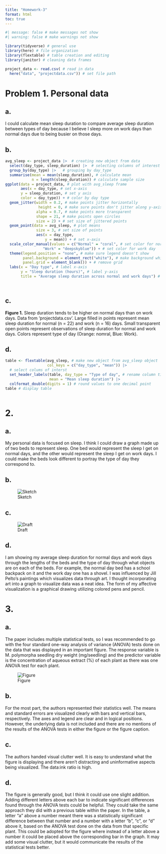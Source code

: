 ```yaml
---
title: "Homework-3"
format: html
toc: true
---
```



```r
#| message: false # make messages not show
#| warning: false # make warnings not show

library(tidyverse) # general use
library(here) # file organization
library(flextable) # table creation and editing
library(janitor) # cleaning data frames

```
```r
project_data <- read.csv( # read in data
  here("data", "projectdata.csv")) # set file path
```


# Problem 1. Personal data

## a. 

I could calculate mean sleep duration to compare average sleep duration between 
types of day because I believe I sleep more on work days than normal days due
to being busier on those days.

## b. 

```r
avg_sleep <- project_data |>  # creating new object from data
  select(day_type, sleep_duration) |>  # selecting columns of interest
  group_by(day_type) |>   # grouping by day_type
  summarise(mean = mean(sleep_duration), # calculate mean
            n = length(sleep_duration)) # calculate sample size
ggplot(data = project_data, # plot with avg_sleep frame
       aes(x = day_type, # set x-axis
       y = sleep_duration, # set y axis
       color = day_type)) + # color by day type
  geom_jitter(width = 0.2, # make points jitter horizontally
               height = 0, # make sure points don't jitter along y-axis
              alpha = 0.7, # make points more transparent
              shape = 21, # make points open circles
              size = 2) + # set size of jittered points
  geom_point(data = avg_sleep, # plot means 
              size = 3, # set size of points
              aes(x = day_type,
                  y = mean)) + # set x-axis
  scale_color_manual(values = c("Normal" = "coral", # set color for normal day
                 "Work" = "deepskyblue")) + # set color for work day
  theme(legend.position = "none", # make sure legend doesn't show
        panel.background = element_rect("white"), # make background white
        panel.grid = element_blank()) + # remove grid
  labs(x = "Day type", # label x-axis
       y = "Sleep duration (hours)", # label y-axis
       title = "Average sleep duration across normal and work days") # name plot title

      
```

## c. 

**Figure 1.** Sleep duration tends to be higher on normal days than on work 
days. Data from 'projectdata.csv'. Large filled in points represent mean sleep
duration for normal (n = 22) and work (n = 16) days. Small transparent open 
points represent observations of sleep duration for normal and work days. Colors 
represent type of day (Orange: nomral, Blue: Work).

## d. 

```r
table <- flextable(avg_sleep, # make new object from avg_sleep object
                   col_keys = c("day_type", "mean")) |> 
  # select colums of interst
  set_header_labels(table, day_type = "Type of day", # rename column titles
                    mean = "Mean sleep duration") |> 
  colformat_double(digits = 1) # round values to one decimal point
table # display table
                                
```


# 2. 

## a. 

My personal data is focused on sleep. I think I could draw a graph made up of 
two beds to represent sleep. One bed would represent the sleep I get on normal
days, and the other would represent the sleep I get on work days. I could make
the beds look different to portray the type of day they correspond to. 

## b. 

![Sketch](IMG_9226.jpeg)

## c. 

![Draft](IMG_9227.jpeg)

## d. 

I am showing my average sleep duration for normal days and work days through
the lengths of the beds and the type of day through what objects are on each of 
the beds. For example, the normal day bed has a school backpack on it and the 
work day one has a shovel. I was influenced by Jill Pelto's paintings which 
visualizes data through art. I thought incorporating art into a graph to 
visualize data was a neat idea. The form of my affective visualization is a 
graphical drawing utilizing colored pens and pencil. 

# 3. 

## a. 

The paper includes multiple statistical tests, so I was recommended to go with 
the four standard one-way analysis of variance (ANOVA) tests done on the data
that was displayed in an important figure. The response variable is M. 
polymorpha seedling dry weight (mg/seedling) and the predictor variable is the concentration of aqueous extract (%) of each plant as there was one ANOVA test 
for each plant.

![Figure](Figure.png)

## b. 

For the most part, the authors represented their statistics well. The means and 
standard errors are visualized clearly with bars and vertical bars, 
respectively. The axes and legend are clear and in logical positions. However, 
the underlying data is not included and there are no mentions of the results of
the ANOVA tests in either the figure or the figure caption.

## c. 

The authors handed visual clutter well. It is easy to understand what the figure
is displaying and there aren't distracting and uninformative aspects being 
visualized. The data:ink ratio is high. 

## d. 

The figure is generally good, but I think it could use one slight addition. 
Adding different letters above each bar to indicate significant differences 
found through the ANOVA tests could be helpful. They could take the same 
approach they did with a previous table within the paper. In the table, a letter 
"a" above a number meant there was a statistically significant difference 
between that number and a number with a letter "b", "c", or "d" above it, based
on the ANOVA test done on the data from that specific plant. This could be 
adopted for the figure where instead of a letter above a number it could be 
placed above the corresponding bar in the graph. It may add some visual clutter,
but it would communicate the results of the statistical tests better.
